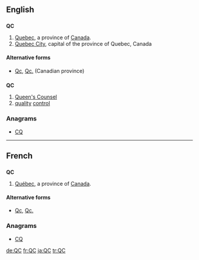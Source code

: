 ==English==

==={{abbreviation}}===
'''QC'''

# [[Quebec]], a province of [[Canada]].
# [[Quebec City]], capital of the province of Quebec, Canada

====Alternative forms====
* [[Qc]], [[Qc.]] (Canadian province)

==={{initialism-old|en}}===
'''QC'''

# [[Queen's Counsel]]
# [[quality]] [[control]]

===Anagrams===
* [[CQ#English|CQ]] 

----

==French==

==={{abbreviation|fr}}===
'''QC'''

# [[Québec]], a province of [[Canada]].

====Alternative forms====
* [[Qc]], [[Qc.]]

===Anagrams===
* [[CQ#French|CQ]]

[[de:QC]]
[[fr:QC]]
[[ja:QC]]
[[tr:QC]]